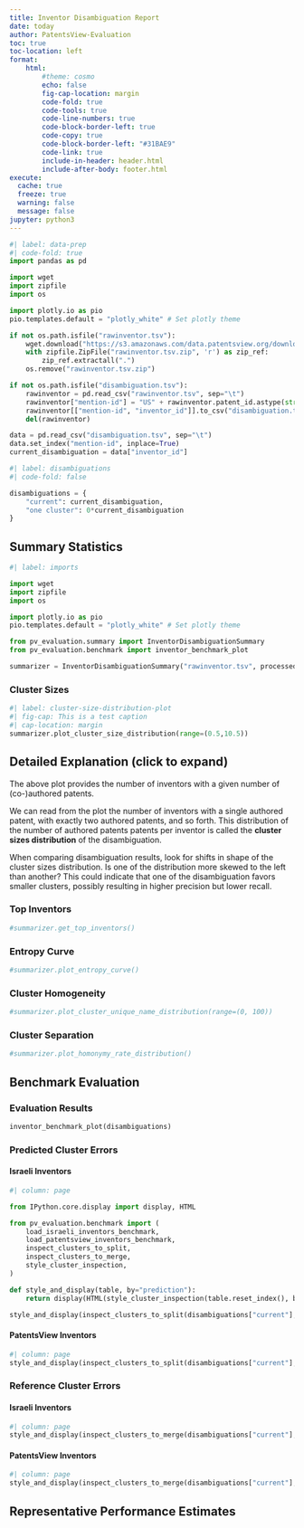 ```yaml
---
title: Inventor Disambiguation Report
date: today
author: PatentsView-Evaluation
toc: true
toc-location: left
format:
    html:
        #theme: cosmo
        echo: false
        fig-cap-location: margin
        code-fold: true
        code-tools: true
        code-line-numbers: true
        code-block-border-left: true
        code-copy: true
        code-block-border-left: "#31BAE9"
        code-link: true
        include-in-header: header.html
        include-after-body: footer.html
execute:
  cache: true
  freeze: true
  warning: false
  message: false
jupyter: python3
---
```


<!--
## Data Preparation

First, we prepare the disambiguation result data to evaluate. We consider the current PatentsView disambiguation, obtained from the `rawinventor.tsv` data file, as well as one trivial disambiguation where all inventor mentions are clustered together.

The code below reads the disambiguation result from `rawinventor.tsv`. A disambiguation result is defined as a pandas Series with an index representing mention IDs and values representing cluster assignement.

Mention IDs are standardized to be of the form `<OFFICE><PATENT_NUMBER>-<INVENTOR_SEQUENCE>`, where OFFICE is the patent issuer office abbreviation (e.g. "US" or "EPO"), PATENT_NUMBER is the standard patent number form, and INVENTOR_SEQUENCE is the inventor's position on the given patent, starting from 0. For example, the mention ID
> US5811073-0
represents the first listed inventor on US patent number 5811073.
-->
```python
#| label: data-prep
#| code-fold: true
import pandas as pd

import wget
import zipfile
import os

import plotly.io as pio
pio.templates.default = "plotly_white" # Set plotly theme

if not os.path.isfile("rawinventor.tsv"):
    wget.download("https://s3.amazonaws.com/data.patentsview.org/download/rawinventor.tsv.zip")
    with zipfile.ZipFile("rawinventor.tsv.zip", 'r') as zip_ref:
        zip_ref.extractall(".")
    os.remove("rawinventor.tsv.zip")

if not os.path.isfile("disambiguation.tsv"):
    rawinventor = pd.read_csv("rawinventor.tsv", sep="\t")
    rawinventor["mention-id"] = "US" + rawinventor.patent_id.astype(str) + "-" + rawinventor.sequence.astype(str)
    rawinventor[["mention-id", "inventor_id"]].to_csv("disambiguation.tsv", sep="\t", index=False)
    del(rawinventor)

data = pd.read_csv("disambiguation.tsv", sep="\t")
data.set_index("mention-id", inplace=True)
current_disambiguation = data["inventor_id"]
```

<!--
Next, we define a dictionary describing the two disambiguations to compare, i.e. the "current" disambiguation and the "one cluster" trivial disambiguation.-->

```python
#| label: disambiguations
#| code-fold: false

disambiguations = {
    "current": current_disambiguation,
    "one cluster": 0*current_disambiguation
}
```

<!--
We can now generate the disambiguation report using `disambiguations` and `rawinventor.tsv` as the input.
-->

## Summary Statistics

```python
#| label: imports

import wget
import zipfile
import os

import plotly.io as pio
pio.templates.default = "plotly_white" # Set plotly theme

from pv_evaluation.summary import InventorDisambiguationSummary
from pv_evaluation.benchmark import inventor_benchmark_plot

summarizer = InventorDisambiguationSummary("rawinventor.tsv", processed_data_dir=".", name="current disambiguation")
```

::: {.panel-tabset}

### Cluster Sizes

```python
#| label: cluster-size-distribution-plot
#| fig-cap: This is a test caption
#| cap-location: margin
summarizer.plot_cluster_size_distribution(range=(0.5,10.5))
```

:::{.callout-tip collapse="true"}

## Detailed Explanation (click to expand)

The above plot provides the number of inventors with a given number of (co-)authored patents. 

We can read from the plot the number of inventors with a single authored patent, with exactly two authored patents, and so forth. This distribution of the number of authored patents patents per inventor is called the **cluster sizes distribution** of the disambiguation.

When comparing disambiguation results, look for shifts in shape of the cluster sizes distribution. Is one of the distribution more skewed to the left than another? This could indicate that one of the disambiguation favors smaller clusters, possibly resulting in higher precision but lower recall.

:::

### Top Inventors

```python
#summarizer.get_top_inventors()
```

### Entropy Curve

```python
#summarizer.plot_entropy_curve()
```

### Cluster Homogeneity


```python
#summarizer.plot_cluster_unique_name_distribution(range=(0, 100))
```

### Cluster Separation

```python
#summarizer.plot_homonymy_rate_distribution()
```

:::

## Benchmark Evaluation

::: {.panel-tabset}

### Evaluation Results

```python
inventor_benchmark_plot(disambiguations)
```

### Predicted Cluster Errors

::: {.panel-tabset}

#### Israeli Inventors

```python
#| column: page

from IPython.core.display import display, HTML

from pv_evaluation.benchmark import (
    load_israeli_inventors_benchmark,
    load_patentsview_inventors_benchmark,
    inspect_clusters_to_split,
    inspect_clusters_to_merge,
    style_cluster_inspection,
)

def style_and_display(table, by="prediction"):
    return display(HTML(style_cluster_inspection(table.reset_index(), by=by).hide_index().to_html()))

style_and_display(inspect_clusters_to_split(disambiguations["current"], load_israeli_inventors_benchmark()), by="prediction")
```


#### PatentsView Inventors

```python
#| column: page
style_and_display(inspect_clusters_to_split(disambiguations["current"], load_patentsview_inventors_benchmark()), by="prediction")
```

:::

### Reference Cluster Errors

::: {.panel-tabset}

#### Israeli Inventors

```python
#| column: page
style_and_display(inspect_clusters_to_merge(disambiguations["current"], load_israeli_inventors_benchmark()), by="reference")
```


#### PatentsView Inventors

```python
#| column: page
style_and_display(inspect_clusters_to_merge(disambiguations["current"], load_patentsview_inventors_benchmark()), by="reference")
``` 

:::

:::

## Representative Performance Estimates



